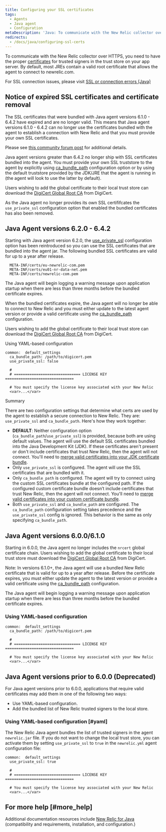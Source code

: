 ```yaml
---
title: Configuring your SSL certificates
tags:
  - Agents
  - Java agent
  - Configuration
metaDescription: 'Java: To communicate with the New Relic collector over SSL, include the list of trusted signers in the trust store on your app server.'
redirects:
  - /docs/java/configuring-ssl-certs
---
```


To communicate with the New Relic collector over HTTPS, you need to have the proper [certificates](/docs/using-new-relic/welcome-new-relic/get-started/glossary#ssl-certificate) for trusted signers in the trust store on your app server. By default, most JREs contain a valid root certificate that allows the agent to connect to newrelic.com.

For SSL connection issues, please visit [SSL or connection errors (Java)](/docs/agents/java-agent/troubleshooting/ssl-or-connection-errors-java/)

## Notice of expired SSL certificates and certificate removal
<Callout variant="warning">
  
  The SSL certificates that were bundled with Java agent versions 6.1.0 - 6.4.2 have expired and are no longer valid. This means that Java agent versions 6.1.0 - 6.4.2 can no longer use the certificates bundled with the agent to establish a connection with New Relic and that you must provide your own SSL certificates.
  
  Please see [this community forum post](https://discuss.newrelic.com/t/important-upcoming-new-relic-server-certificate-update-will-impact-most-users-of-java-agent-version-6-1-and-a-few-users-of-java-agent-version-6-2-0-to-6-4-2/141711) for additional details.
</Callout>

<Callout variant="important">
  
  Java agent versions greater than 6.4.2 no longer ship with SSL certificates bundled into the agent. You must provide your own SSL truststore to the agent by explicitly using [ca_bundle_path](/docs/agents/java-agent/configuration/java-agent-configuration-config-file#ca_config_bundle) configuration option or by using the default truststore provided by the JDK/JRE that the agent is running in (the agent will look to use the latter by default).
  
  Users wishing to add the global certificate to their local trust store can download the [DigiCert Global Root CA](https://www.digicert.com/kb/digicert-root-certificates.htm) from DigiCert.
  
  As the Java agent no longer provides its own SSL certififcates the `use_private_ssl` configuration option that enabled the bundled certificates has also been removed.
</Callout>

## Java Agent versions 6.2.0 - 6.4.2

Starting with Java agent version 6.2.0, the [use_private_ssl](/docs/agents/java-agent/configuration/java-agent-configuration-config-file#use_private_ssl) configuration option has been reintroduced so you can use the SSL certificates that are bundled into the agent jar. The following bundled SSL certificates are valid for up to a year after release.

```
  META-INF/certs/eu-newrelic-com.pem
  META-INF/certs/eu01-nr-data-net.pem
  META-INF/certs/newrelic-com.pem
```

<Callout variant="important">
  The Java agent will begin logging a warning message upon application startup when there are less than three months before the bundled certificate expires.

  When the bundled certificates expire, the Java agent will no longer be able to connect to New Relic and you must either update to the latest agent version or provide a valid certificate using the [ca_bundle_path](/docs/agents/java-agent/configuration/java-agent-configuration-config-file#ca_config_bundle) configuration.

  Users wishing to add the global certificate to their local trust store can download the [DigiCert Global Root CA](https://www.digicert.com/kb/digicert-root-certificates.htm) from DigiCert.
</Callout>

Using YAML-based configuration

```
common:  default_settings
  ca_bundle_path: /path/to/digicert.pem
  use_private_ssl: false

  #
  # ============================== LICENSE KEY ===============================

  # You must specify the license key associated with your New Relic
  <var>...</var>
```

Summary

There are two configuration settings that determine what certs are used by the agent to establish a secure connection to New Relic. They are: `use_private_ssl` and `ca_bundle_path`. Here's how they work together:

* **DEFAULT**: Neither configuration option (`ca_bundle_path`/`use_private_ssl`) is provided, because both are using default values. The agent will use the default SSL certificates bundled into the Java Development Kit (JDK). If these certificates aren't present or don't include certificates that trust New Relic, then the agent will not connect. You'll need to [merge valid certificates into your JDK certificate bundle](/docs/agents/java-agent/troubleshooting/ssl-or-connection-errors-java).
* Only `use_private_ssl` is configured. The agent will use the SSL certificates that are bundled with it.
* Only `ca_bundle_path` is configured. The agent will try to connect using the custom SSL certificates bundle at the configured path. If the configured custom certificate bundle doesn’t include certificates that trust New Relic, then the agent will not connect. You'll need to [merge valid certificates into your custom certificate bundle](/docs/agents/java-agent/troubleshooting/ssl-or-connection-errors-java).
* Both `use_private_ssl` and `ca_bundle_path` are configured. The `ca_bundle_path` configuration setting takes precedence and the `use_private_ssl` config is ignored. This behavior is the same as only specifying `ca_bundle_path`.

## Java Agent versions 6.0.0/6.1.0

Starting in 6.0.0, the Java agent no longer includes the `nrcert` global certificate chain. Users wishing to add the global certificate to their local trust store must download the [DigiCert Global Root CA](https://www.digicert.com/kb/digicert-root-certificates.htm) from DigiCert.

Note: In versions 6.1.0+, the Java agent will use a bundled New Relic certificate that is valid for up to a year after release. Before the certificate expires, you must either update the agent to the latest version or provide a valid certificate using the [ca_bundle_path](/docs/agents/java-agent/configuration/java-agent-configuration-config-file#ca_config_bundle) configuration.

<Callout variant="important">
  The Java agent will begin logging a warning message upon application startup when there are less than three months before the bundled certificate expires.
</Callout>

### Using YAML-based configuration

```
common:  default_settings
  ca_bundle_path: /path/to/digicert.pem

  #
  # ============================== LICENSE KEY ===============================

  # You must specify the license key associated with your New Relic
  <var>...</var>
```

## Java Agent versions prior to 6.0.0 (Deprecated)

For Java agent versions prior to 6.0.0, applications that require valid certificates may add them in one of the following two ways:

* Use YAML-based configuration.
* Add the bundled list of New Relic trusted signers to the local store.

### Using YAML-based configuration [#yaml]

The New Relic Java agent bundles the list of trusted signers in the agent `newrelic.jar` file. If you do not want to change the local trust store, you can activate them by setting `use_private_ssl` to `true` in the `newrelic.yml` agent configuration file:

```
common:  default_settings
  use_private_ssl: true

  #
  # ============================== LICENSE KEY ===============================

  # You must specify the license key associated with your New Relic
  <var>...</var>
```

## For more help [#more_help]

Additional documentation resources include [New Relic for Java](/docs/java/new-relic-for-java) (compatibility and requirements, installation, and configuration.)
